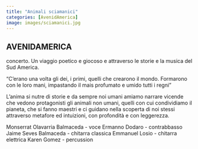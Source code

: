 ```yaml
---
title: "Animali sciamanici"
categories: [AvenidAmerica]
image: images/sciamanici.jpg
---
```


## AVENIDAMERICA

concerto. Un viaggio poetico e giocoso e attraverso le storie e la musica del Sud America.

"C'erano una volta gli dei, i primi, quelli che crearono il mondo. Formarono con le loro mani, impastando il mais profumato e umido tutti i regni"

L'anima si nutre di storie e da sempre noi umani amiamo narrare vicende che vedono protagonisti gli animali non umani, quelli con cui condividiamo il pianeta, che si fanno maestri e ci guidano nella scoperta di noi stessi attraverso metafore ed intuizioni, con profondità e con leggerezza.

Monserrat Olavarria Balmaceda - voce Ermanno Dodaro - contrabbasso Jaime Seves Balmaceda - chitarra classica Emmanuel Losio - chitarra elettrica Karen Gomez - percussion

